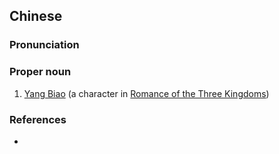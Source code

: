 {{also|杨彪}}
==Chinese==
{{zh-forms|s=杨彪}}

===Pronunciation===
{{zh-pron
|m=Yáng Biāo
|cat=pn
}}

===Proper noun===
{{zh-proper noun}}

# [[w:Yang Biao|Yang Biao]] (a character in [[w:Romance of the Three Kingdoms|Romance of the Three Kingdoms]])

===References===
* {{cite-book
|last=Luo
|first=Guanzhong
|authorlink=w:Luo Guanzhong
|coauthors=
|year=14th Century
|title=[[s:Romance of the Three Kingdoms/Chapter 3#14|Romance of the Three Kingdoms/Chapter 3]]
|language=Mandarin/English
|publisher=
|location=
}}